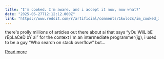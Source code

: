 ```yaml
---
title: "I'm cooked. I'm aware. and i accept it now, now what?"
date: "2025-05-27T12:12:12.000Z"
link: "https://www.reddit.com/r/artificial/comments/1kwlo2s/im_cooked_im_aware_and_i_accept_it_now_now_what/"
---
```


there's prolly millions of articles out there about ai that says “yOu WilL bE rEpLaCeD bY ai”
 for the context I'm an intermediate programmer(ig), i used to be a guy “Who search on stack overflow” but...

[Read more](https://www.reddit.com/r/artificial/comments/1kwlo2s/im_cooked_im_aware_and_i_accept_it_now_now_what/)
